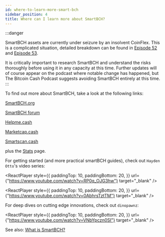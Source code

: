 ```yaml
---
id: where-to-learn-more-smart-bch
sidebar_position: 4
title: Where can I learn more about SmartBCH?
---
```



:::danger

SmartBCH assets are currently under seizure by an insolvent CoinFlex. This is a complicated situation, detailed breakdown can be found in [Episode 52](/docs/52) and [Episode 53](/docs/53).

It is critically important to research SmartBCH and understand the risks thoroughly before using it in any capacity at this time. Further updates will of course appear on the podcast where notable change has happened, but The Bitcoin Cash Podcast suggests avoiding SmartBCH entirely at this time.
:::

To find out more about SmartBCH, take a look at the following links:

[SmartBCH.org](https://smartbch.org/)

[SmartBCH forum](https://research.smartbch.org/)

[Helpme.cash](https://helpme.cash/)

[Marketcap.cash](https://www.marketcap.cash/)

[Smartscan.cash](https://www.smartscan.cash/)

plus the [Stats](/stats#smart-bch) page.

For getting started (and more practical smartBCH guides), check out `Hayden Otto`'s video series:

<ReactPlayer
  style={{
    paddingTop: 10,
    paddingBottom: 20,
  }}
  url={"https://www.youtube.com/watch?v=RP0q_OJG3hw"}
  target="_blank"
/>

<ReactPlayer
  style={{
    paddingTop: 10,
    paddingBottom: 20,
  }}
  url={"https://www.youtube.com/watch?v=0AbhrsTztTM"}
  target="_blank"
/>

For deep dives on cutting edge innovations, check out `dinopawnz`:

<ReactPlayer
  style={{
    paddingTop: 10,
    paddingBottom: 20,
  }}
  url={"https://www.youtube.com/watch?v=VNbYpczn0SI"}
  target="_blank"
/>

See also: [What is SmartBCH?](/faqs/SmartBCH/what-is-smart-bch)
